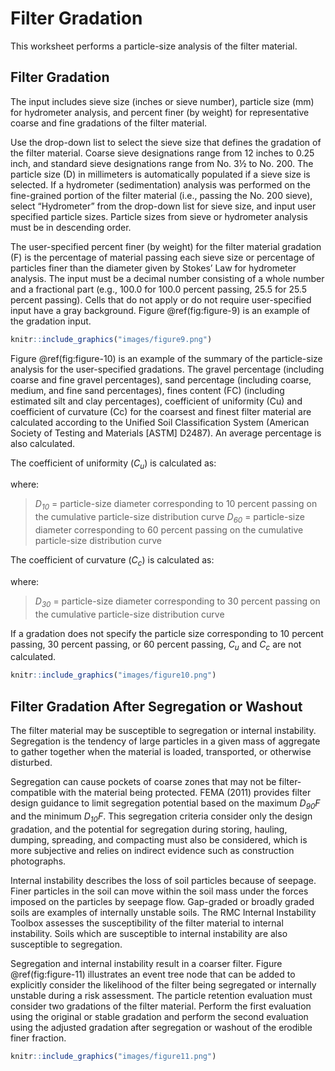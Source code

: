 # Filter Gradation

This worksheet performs a particle-size analysis of the filter material.

## Filter Gradation

The input includes sieve size (inches or sieve number), particle size (mm) for hydrometer analysis, and percent finer (by weight) for representative coarse and fine gradations of the filter material.

Use the drop-down list to select the sieve size that defines the gradation of the filter material. Coarse sieve designations range from 12 inches to 0.25 inch, and standard sieve designations range from No. 3½ to No. 200. The particle size (D) in millimeters is automatically populated if a sieve size is selected. If a hydrometer (sedimentation) analysis was performed on the fine-grained portion of the filter material (i.e., passing the No. 200 sieve), select “Hydrometer” from the drop-down list for sieve size, and input user specified particle sizes. Particle sizes from sieve or hydrometer analysis must be in descending order.

The user-specified percent finer (by weight) for the filter material gradation (F) is the percentage of material passing each sieve size or percentage of particles finer than the diameter given by Stokes’ Law for hydrometer analysis. The input must be a decimal number consisting of a whole number and a fractional part (e.g., 100.0 for 100.0 percent passing, 25.5 for 25.5 percent passing). Cells that do not apply or do not require user-specified input have a gray background. Figure \@ref(fig:figure-9) is an example of the gradation input.

```r
knitr::include_graphics("images/figure9.png")
```

Figure \@ref(fig:figure-10) is an example of the summary of the particle-size analysis for the user-specified gradations. The gravel percentage (including coarse and fine gravel percentages), sand percentage (including coarse, medium, and fine sand percentages), fines content (FC) (including estimated silt and clay percentages), coefficient of uniformity (Cu) and coefficient of curvature (Cc) for the coarsest and finest filter material are calculated according to the Unified Soil Classification System (American Society of Testing and Materials [ASTM] D2487). An average percentage is also calculated.

The coefficient of uniformity (*C<sub>u</sub>*) is calculated as:

\begin{equation}
    C_u = \frac{D_{60}}{D_{10}}
    (\#eq:equation-1)
\end{equation}

where:

> *D<sub>10</sub>* = particle-size diameter corresponding to 10 percent passing on the cumulative particle-size distribution curve
> *D<sub>60</sub>* = particle-size diameter corresponding to 60 percent passing on the cumulative particle-size distribution curve

The coefficient of curvature (*C<sub>c</sub>*) is calculated as:

\begin{equation}
    C_c = \frac{(D_{30})^2}{D_{10} D_{60}}
    (\#eq:equation-2)
\end{equation}

where: 

> *D<sub>30</sub>* = particle-size diameter corresponding to 30 percent passing on the cumulative particle-size distribution curve

If a gradation does not specify the particle size corresponding to 10 percent passing, 30 percent passing, or 60 percent passing, *C<sub>u</sub>* and *C<sub>c</sub>* are not calculated.

```r
knitr::include_graphics("images/figure10.png")
```

## Filter Gradation After Segregation or Washout

The filter material may be susceptible to segregation or internal instability. Segregation is the tendency of large particles in a given mass of aggregate to gather together when the material is loaded, transported, or otherwise disturbed.

Segregation can cause pockets of coarse zones that may not be filter-compatible with the material being protected. FEMA (2011) provides filter design guidance to limit segregation potential based on the maximum *D<sub>90</sub>F* and the minimum *D<sub>10</sub>F*. This segregation criteria consider only the design gradation, and the potential for segregation during storing, hauling, dumping, spreading, and compacting must also be considered, which is more subjective and relies on indirect evidence such as construction photographs.

Internal instability describes the loss of soil particles because of seepage. Finer particles in the soil can move within the soil mass under the forces imposed on the particles by seepage flow. Gap-graded or broadly graded soils are examples of internally unstable soils. The RMC Internal Instability Toolbox assesses the susceptibility of the filter material to internal instability. Soils which are susceptible to internal instability are also susceptible to segregation.

Segregation and internal instability result in a coarser filter. Figure \@ref(fig:figure-11) illustrates an event tree node that can be added to explicitly consider the likelihood of the filter being segregated or internally unstable during a risk assessment. The particle retention evaluation must consider two gradations of the filter material. Perform the first evaluation using the original or stable gradation and perform the second evaluation using the adjusted gradation after segregation or washout of the erodible finer fraction.

```r
knitr::include_graphics("images/figure11.png")
```
